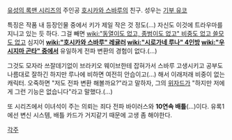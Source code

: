 [[유성의 록맨 시리즈]]의 주인공 [[호시카와 스바루]]의 친구. 성우는 [[기부 유코]]

특징은 작품 내 등장인물 중에서 키가 제일 작은 것 정도(…) 자신도 이것에 트라우마를 지니고 있는 듯 하다. 그걸 빼면 [[wiki:"동열이도 없고, 종범이도 없고" 비중도 없고 쓸모도 없고]] 심지어 '''[[wiki:"호시카와 스바루" 레귤러]] [[wiki:"시로가네 루나" 4인방]] [[wiki:"우시지마 곤타" 중에서]]''' 유일하게 전파 변환의 경험이 없다.(…)

그것도 모자라 쓰잘데기없이 브라키오 웨이브한테 잡혀가서 스바루 고생시키고 공부도 나름대로 잘하긴 하지만 루나에 비하면 여전히 안습이고(…) 해서 이래저래 비중이 없는 캐릭터. 오죽하면 "저도 전파 변환 해볼까요?"라고 말하자, 그의 [[위자드]]가 "하지만 저에게 그런 기능은 없습니다"라고 말했다.(…)

또 시리즈에서 이녀석이 주는 의뢰는 죄다 전파 바이러스와 '''10연속 배틀'''(…)이다. 유록1에선 변신 시스템, 배틀 카드가 거지같기 때문에 고생 좀 해야한다.

[[각주]]
